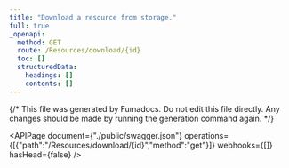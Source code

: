 ```yaml
---
title: "Download a resource from storage."
full: true
_openapi:
  method: GET
  route: /Resources/download/{id}
  toc: []
  structuredData:
    headings: []
    contents: []
---
```


{/* This file was generated by Fumadocs.
Do not edit this file directly. Any changes should be made by running the generation command again. */}

<APIPage document={"./public/swagger.json"} operations={[{"path":"/Resources/download/{id}","method":"get"}]} webhooks={[]} hasHead={false} />